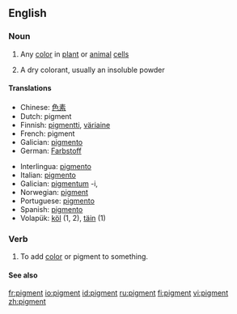 ==English==

===Noun===
{{en-noun}}

# {{biology}} Any [[color]] in [[plant]] or [[animal]] [[cell]]s
# A dry colorant, usually an insoluble powder

====Translations====
{{top}}
*Chinese: [[色素]]
*Dutch: pigment {{n}}
*Finnish: [[pigmentti]], [[väriaine]]
*French: pigment {{m}}
*Galician: [[pigmento]] {{m}}
*German: [[Farbstoff]]
{{mid}}
*Interlingua: [[pigmento]]
*Italian: [[pigmento]] {{m}}
*Galician: [[pigmentum]] -i, {{n}}
*Norwegian: [[pigment]]
*Portuguese: [[pigmento]] {{m}}
*Spanish: [[pigmento]] {{m}}
*Volapük: [[köl]] (1, 2), [[täin]] (1)
{{bottom}}

===Verb===
{{en-verb}}

# {{transitive}} To add [[color]] or pigment to something.

====See also====
{{pedialite}}

[[fr:pigment]]
[[io:pigment]]
[[id:pigment]]
[[ru:pigment]]
[[fi:pigment]]
[[vi:pigment]]
[[zh:pigment]]